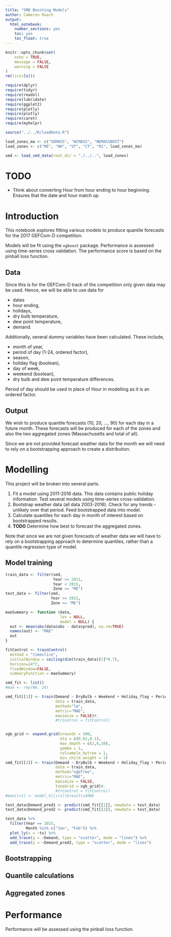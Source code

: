 ```yaml
---
title: "SMD Boosting Models"
author: Cameron Roach
output: 
  html_notebook: 
    number_sections: yes
    toc: yes
    toc_float: true
---
```


```r
knitr::opts_chunk$set(
	echo = TRUE,
	message = FALSE,
	warning = FALSE
)
rm(list=ls())

require(dplyr)
require(tidyr)
require(readxl)
require(lubridate)
require(ggplot2)
require(plotly)
require(plotly)
require(caret)
require(myhelpr)

source("../../R/loadData.R")

load_zones_ma <- c("SEMASS", "WCMASS", "NEMASSBOST")
load_zones <- c("ME", "NH", "VT", "CT", "RI", load_zones_ma)

smd <- load_smd_data(root_dir = "./../..", load_zones)
```

# TODO

* Think about converting Hour from hour ending to hour beginning. Ensures that the date and hour match up.

# Introduction

This notebook explores fitting various models to produce quantile forecasts for the 2017 GEFCom-D competition.

Models will be fit using the `xgboost` package. Performance is assessed using time-series cross validation. The performance score is based on the pinball loss function.

## Data

Since this is for the GEFCom-D track of the competition only given data may be used. Hence, we will be able to use data for

* dates
* hour ending,
* holidays,
* dry bulb temperature,
* dew point temperature,
* demand.

Additionally, several dummy variables have been calculated. These include,

* month of year,
* period of day (1-24, ordered factor),
* season,
* holiday flag (boolean),
* day of week,
* weekend (boolean),
* dry bulb and dew point temperature differences.

Period of day should be used in place of Hour in modelling as it is an ordered factor.

## Output

We wish to produce quantile forecasts (10, 20, ..., 90) for each day in a future month. These forecasts will be produced for each of the zones and also the two aggregated zones (Massachusetts and total of all).

Since we are not provided forecast weather data for the month we will need to rely on a bootstrapping approach to create a distribution.

# Modelling

This project will be broken into several parts.

1. Fit a model using 2011-2016 data. This data contains public holiday information. Test several models using time-series cross-validation.
2. Bootstrap weather data (all data 2003-2016). Check for any trends - unlikely over that period. Feed bootstrapped data into model.
3. Calculate quantiles for each day in month of interest based on bootstrapped results.
4. **TODO** Determine how best to forecast the aggregated zones.

Note that since we are not given forecasts of weather data we will have to rely on a bootstrapping approach to determine quantiles, rather than a quantile regression type of model.

## Model training

```r
train_data <- filter(smd,
                     Year >= 2011,
                     Year < 2015,
                     Zone == "ME")
test_data <- filter(smd,
                    Year >= 2015,
                    Zone == "ME")

maeSummary <- function (data,
                        lev = NULL,
                        model = NULL) {
  out <- mean(abs(data$obs - data$pred), na.rm=TRUE)
  names(out) <- "MAE"
  out
}

fitControl <- trainControl(
  method = "timeslice",
  initialWindow = ceiling(dim(train_data)[1]*0.7),
  horizon=24*7,
  fixedWindow=FALSE,
  summaryFunction = maeSummary)

smd_fit <- list()
#mae <- rep(NA, 24)

smd_fit[[1]] <- train(Demand ~ DryBulb + Weekend + Holiday_flag + Period + Month,
                      data = train_data,
                      method="lm",
                      metric="MAE",
                      maximize = FALSE)#,
                      #trControl = fitControl)


xgb_grid <- expand.grid(nrounds = 500,
                        eta = c(0.01,0.1),
                        max_depth = c(2,6,10),
                        gamma = 1,
                        colsample_bytree = 1,
                        min_child_weight = 1)
smd_fit[[2]] <- train(Demand ~ DryBulb + Weekend + Holiday_flag + Period + Month,
                      data = train_data,
                      method="xgbTree",
                      metric="MAE",
                      maximize = FALSE,
                      tuneGrid = xgb_grid)#,
                      #trControl = fitControl)
#mae[i+1] <- model_h[[i+1]]$results$MAE
```

```r
test_data$Demand_pred1 <- predict(smd_fit[[1]], newdata = test_data)
test_data$Demand_pred2 <- predict(smd_fit[[2]], newdata = test_data)

test_data %>% 
  filter(Year == 2015,
         Month %in% c("Jan", "Feb")) %>% 
  plot_ly(x = ~ts) %>% 
  add_trace(y = ~Demand, type = "scatter", mode = "lines") %>% 
  add_trace(y = ~Demand_pred2, type = "scatter", mode = "lines")
```



## Bootstrapping

## Quantile calculations

## Aggregated zones


# Performance

Performance will be assessed using the pinball loss function.